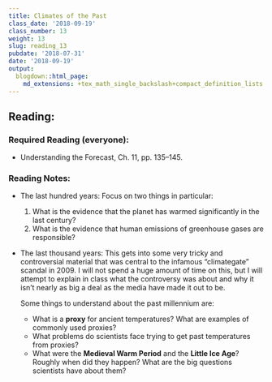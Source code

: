```yaml
---
title: Climates of the Past
class_date: '2018-09-19'
class_number: 13
weight: 13
slug: reading_13
pubdate: '2018-07-31'
date: '2018-09-19'
output:
  blogdown::html_page:
    md_extensions: +tex_math_single_backslash+compact_definition_lists
---
```

## Reading:

### Required Reading (everyone):
* Understanding the Forecast, Ch. 11, pp. 135--145.

### Reading Notes:

* The last hundred years: Focus on two things in particular:

    1. What is the evidence that the planet has warmed significantly in the last century?
    1. What is the evidence that human emissions of greenhouse gases are responsible?

* The last thousand years: This gets into some very tricky and controversial material that was central to the infamous "climategate" scandal in 2009. I will not spend a huge amount of time on this, but I will attempt to explain in class what the controversy was about and why it isn't nearly as big a deal as the media have made it out to be.

    Some things to understand about the past millennium are:

    * What is a **proxy** for ancient temperatures? What are examples of commonly used proxies?
    * What problems do scientists face trying to get past temperatures from proxies?
    * What were the **Medieval Warm Period** and the **Little Ice Age**? Roughly when did they happen? What are the big questions scientists have about them?
